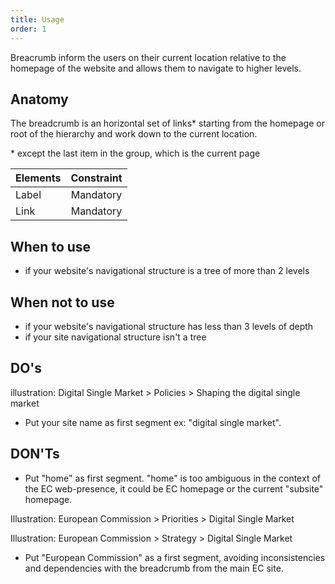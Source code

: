 ```yaml
---
title: Usage
order: 1
---
```



<Paragraph size="lead">
  Breacrumb inform the users on their current location relative to the homepage
  of the website and allows them to navigate to higher levels.
</Paragraph>

## Anatomy

The breadcrumb is an horizontal set of links\* starting from the homepage or root of the hierarchy and work down to the current location.

\* except the last item in the group, which is the current page

| Elements | Constraint |
| -------- | :--------: |
| Label    | Mandatory  |
| Link     | Mandatory  |

## When to use

- if your website's navigational structure is a tree of more than 2 levels

## When not to use

- if your website's navigational structure has less than 3 levels of depth
- if your site navigational structure isn't a tree

## DO's

illustration: Digital Single Market > Policies > Shaping the digital single market

- Put your site name as first segment ex: "digital single market".

## DON'Ts

- Put "home" as first segment. "home" is too ambiguous in the context of the EC web-presence, it could be EC homepage or the current "subsite" homepage.

Illustration: European Commission > Priorities > Digital Single Market

Illustration: European Commission > Strategy > Digital Single Market

- Put "European Commission" as a first segment, avoiding inconsistencies and dependencies with the breadcrumb from the main EC site.
